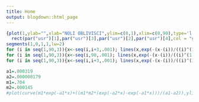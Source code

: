 ```yaml
---
title: Home
output: blogdown::html_page
---
```

```R

{plot(1,ylab="",xlab="NOLI OBLIVISCI",ylim=c(0,1),xlim=c(0,90),type='l',xaxt = "n", yaxt="n")
  rect(par("usr")[1],par("usr")[3],par("usr")[2],par("usr")[4],col = "gray96")
segments(1,0,1,1,lw=2)
for (i in seq(1,90,3)){x<-seq(i,i+3,.001); lines(x,exp(-(x-(i))/((i)^(1.5))),lw=2); segments(i+3,exp(-(x-(i))/((i)^(1.5))),i+3,exp(-(x-(i))/((i)^(1.5))), lw=2)}
for (i in seq(1,90,3)){x<-seq(i,90,.001); lines(x,exp(-(x-(i))/((i)^(1.5))), lty=2)}
for (i in seq(1,90,3)){x<-seq(i,i+3,.001); lines(x,exp(-(x-(i))/((i)^(1.5))),lw=2)}}
```




$$%{\sqrt {n}}\left(\left({\frac {1}{n}}\sum _{i=1}^{n}X_{i}\right)-\mu \right)\ {\xrightarrow {d}}\ N\left(0,\sigma ^{2}\right)$$


```R
a1=.000319
a2=.000000179
m1=.704
m2=.000145
#plot(curve(m1*exp(-a1*x)+((m1*m2*(exp(-a2*x)-exp(-a1*x)))/(a1-a2)),ylim=c(0,1),xlim=c(0,100000)),ylim=c(0,1))
```
